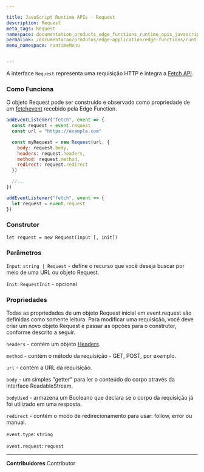 ```yaml
---

title: JavaScript Runtime APIs - Request
description: Request
meta_tags: Request
namespace: documentation_products_edge_functions_runtime_apis_javascript_request
permalink: /documentacao/produtos/edge-application/edge-functions/runtime-apis/javascript/request/
menu_namespace: runtimeMenu


---
```


A interface `Request` representa uma requisição HTTP e integra a [Fetch API](/pt-br/documentacao/produtos/edge-application/edge-functions/runtime-apis/javascript/fetch/).

### Como Funciona

O objeto Request pode ser construído e observado como propriedade de um [fetchevent](/pt-br/documentacao/produtos/edge-application/edge-functions/runtime-apis/javascript/fetch-event/) recebido pela Edge Function.

```js
addEventListener("fetch", event => {
  const request = event.request
  const url = "https://example.com"

  const myRequest = new Request(url, {
    body: request.body,
    headers: request.headers,
    method: request.method,
    redirect: request.redirect
  })

  //...
})
```

```js
addEventListener("fetch", event => {
  let request = event.request
})
```

### Construtor

`let request = new Request(input [, init])`

### Parâmetros

`Input`: `string | Request` - define o recurso que você deseja buscar por meio de uma URL ou objeto Request.

`Init`: `RequestInit` - opcional

### Propriedades

Todas as propriedades de um objeto Request inicial em event.request são definidas como somente leitura. Para modificar uma requisição, você deve criar um novo objeto Request e passar as opções para o construtor, conforme descrito a seguir.

`headers` - contém um objeto [Headers](https://developer.mozilla.org/en-US/docs/Web/API/Headers).

`method` - contém o método da requisição - GET, POST, por exemplo.

`url` - contém a URL da requisição.

`body` - um simples "getter" para ler o conteúdo do corpo através da interface ReadableStream.

`bodyUsed` - armazena um Booleano que declara se o corpo da requisição já foi utilizado em uma resposta.

`redirect` - contém o modo de redirecionamento para usar: follow, error ou manual.

`event.type`: `string`

`event.request`: `request`





---


**Contribuidores** <ContributorList>Contributor</ContributorList>
